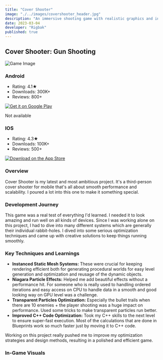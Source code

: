 ```yaml
---
title: "Cover Shooter"
image: "./../images/covershooter_header.jpg"
description: "An immersive shooting game with realistic graphics and intense gameplay."
date: 2023-03-04
developer: "Rigbak"
published: true
---
```


## Cover Shooter: Gun Shooting

<img src="../images/covershooter_header_badge.jpg" alt="Game Image" className="w-full h-auto" />

<div style={{ display: 'flex', justifyContent: 'center', alignItems: 'flex-start', marginTop: '20px' }}>
  <div style={{ width: '250px', textAlign: 'left', marginRight: '40px', minHeight: '200px' }}>
    <h3 style={{ textAlign: 'left' }}>Android</h3>
    <ul>
      <li>Rating: 4.1★</li>
      <li>Downloads: 300K+</li>
      <li>Reviews: 800+</li>
    </ul>
    <div style={{ textAlign: 'center', marginTop: '10px' }}>
      <a href='https://play.google.com/store/apps/details?id=com.rigbakgames.covershooter3d&hl=en&gl=US' target="_blank" rel="noopener noreferrer" style={{ display: 'inline-block' }}>
        <img alt='Get it on Google Play' src="./../images/googleplay-download-badge.png" style={{ width: '250px', height: 'auto', maxHeight: '120px', marginTop: '10px', filter: 'grayscale(100%)' }}/>
      </a>
      <p style={{ color: 'gray', fontSize: '12px', marginTop: '-50px' }}>Not available</p>
    </div>
  </div>
  <div style={{ width: '250px', textAlign: 'left', minHeight: '200px' }}>
    <h3 style={{ textAlign: 'left' }}>IOS</h3>
    <ul>
      <li>Rating: 4.3★</li>
      <li>Downloads: 100K+</li>
      <li>Reviews: 500+</li>
    </ul>
    <div style={{ textAlign: 'center', marginTop: '10px' }}>
      <a href="https://apps.apple.com/us/app/cover-shooter-free-fire-games/id1505399592" target="_blank" rel="noopener noreferrer" style={{ display: 'inline-block' }}>
        <img alt='Download on the App Store' src="./../images/appstore-download-badge.svg" style={{ width: '205px', height: 'auto', maxHeight: '120px', marginTop: '25px' }}/>
      </a>
    </div>
  </div>
</div>

### Overview

Cover Shooter is my latest and most ambitious project. It's a third-person cover shooter for mobile that's all about smooth performance and scalability. I poured a lot into this one to make it something special.

### Development Journey

This game was a real test of everything I'd learned. I needed it to look amazing and run well on all kinds of devices. Since I was working alone on this project, I had to dive into many different systems which are generally their individual rabbit-holes. I dived into some serious optimization techniques and came up with creative solutions to keep things running smoothly.

### Key Techniques and Learnings

- **Instanced Static Mesh Systems:** These were crucial for keeping rendering efficient both for generating procedural worlds for easy level generation and optimization and reusage of the dynamic objects.
- **Niagara Particle Effects:** Helped me add beautiful effects without a performance hit. For someone who is really used to handling ordered iterations and easy access on CPU to handle data in a smooth and good looking way on GPU level was a challenge.
- **Transparent Particles Optimization:** Especially the bullet trails when there are 10 enemies + the player shooting was a huge impact on performance. Used some tricks to make transparent particles run better.
- **Improved C++ Code Optimization:** Took my C++ skills to the next level to ensure super-fast execution. Most of the calculations that are done in Blueprints work so much faster just by moving it to C++ code.

Working on this project really pushed me to improve my optimization strategies and design methods, resulting in a polished and efficient game.

### In-Game Visuals

<div class="mt-10">
  <VideoLoop src="../images/covershooter_video1.mp4" className="w-full h-auto rounded-none shadow-lg" />
</div>

<ZoomableImage
src="../images/covershooter_screenshot1.jpg"
/>

<ZoomableImage
src="../images/covershooter_screenshot2.jpg"
/>

<ZoomableImage
src="../images/covershooter_screenshot3.jpg"
/>